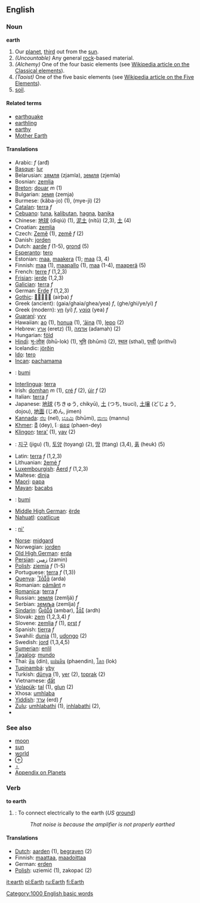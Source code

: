 {{wikipedia}}
==English==

===Noun===
'''earth'''

# Our [[planet]], [[third]] out from the [[sun]].
#''(Uncountable)'' Any general [[rock]]-based material.
#''(Alchemy)'' One of the four basic elements (see [[w:Classical_element|Wikipedia article on the Classical elements]]).
#''(Taoist)'' One of the five basic elements (see [[w:Five_Elements|Wikipedia article on the Five Elements]]).
# [[soil]].

{{rfc}}

====Related terms====
*[[earthquake]]
*[[earthling]]
*[[earthy]]
*[[Mother Earth]]

====Translations====
*Arabic: {{ARchar|[[ارض]]}} ''f'' (arđ)
*[[Basque]]: [[lur]]
*Belarusian: [[зямля]] (zjamla), [[земля]] (zjemla)
*Bosnian: [[zemlja]]
*[[Breton]]: [[douar]] ''m'' (1)
*Bulgarian: [[земя]] (zemja) 
*Burmese: (kăba-jo) (1), (mye-jì) (2)
*[[Catalan]]: [[terra]] ''f''
*[[Cebuano]]: [[tuna]], [[kalibutan]], [[hagna]], [[banika]]
*Chinese: [[地球]] (dìqiú) (1), [[泥土]] (nítǔ) (2,3), [[土]] (4)
*Croatian: [[zemlja]]
*Czech: [[Země]] (1), [[země]] ''f'' (2) 
*Danish: [[jorden]]
*Dutch: [[aarde]] ''f'' (1-5), [[grond]] (5)
*[[Esperanto]]: [[tero]]
*Estonian: [[Maa#Estonian|maa]], [[maakera]] (1); [[maa#Estonian|maa]] (3, 4)
*Finnish: [[Maa#Finnish|maa]] (1), [[maapallo]] (1), [[maa#Finnish|maa]] (1-4), [[maaperä]] (5)
*French: [[terre]] ''f'' (1,2,3)
*[[Frisian]]: [[ierde]] (1,2,3)
*[[Galician]]: [[terra]] ''f''
*German: [[Erde]] ''f'' (1,2,3)
*[[Gothic]]: [[]] (airþa) ''f''
*Greek (ancient): {{IPAchar|[[γαῖα]]}} (gaia/ghaia/ghea/yea) ''f'', {{IPAchar|[[γῆ]]}} (ghe/ghi/ye/yi) ''f''
*Greek (modern): [[γη]] (yi) ''f'', [[γαία]] (yea) ''f''
*[[Guaraní]]: [[yvy]]
*Hawaiian: [[ao]] (1), [[honua]] (1), [['aina|‘āina]] (1), [[lepo]] (2)
*Hebrew: [[ארץ]] (eretz) (1), [[אדמה]] (adamah) (2)
*Hungarian: [[föld]]
*[[Hindi]]: [[भू-लोक]] (bhū-lok) (1), [[भूमि]] (bhūmi) (2), [[स्थल]] (sthal), [[पृथ्वी]] (prithvī)
*Icelandic: [[jörðin]]
*[[Ido]]: [[tero]]
*[[Incan]]: [[pachamama]]
*{{id}}: [[bumi]]
*[[Interlingua]]: [[terra]]
*Irish: [[domhan]] ''m'' (1), [[cré]] ''f'' (2), [[úir]] ''f'' (2)
*Italian: [[terra]] ''f''
*Japanese: [[地球]] (ちきゅう, chikyū), [[土]] (つち, tsuci), [[土壌]] (どじょう, dojou), [[地面]] (じめん, jimen)
*[[Kannada]]: [[ನೆಲ]] (nel), [[ಭೂಮಿ]] (bhūmi), [[ಮಣು]] (mannu)
*[[Khmer]]: [[ដី]] (dey), [[ែផនដ]] (phaen-dey)
*[[Klingon]]: [[tera']] (1), [[yav]] (2)
*{{ko}}: [[지구]] (jigu) (1), [[토양]] (toyang) (2), [[땅]] (ttang) (3,4), [[훍]] (heuk) (5)
*Latin: [[terra]] ''f'' (1,2,3)
*Lithuanian: [[žemė]] ''f''
*[[Luxembourgish]]: [[Äerd]] ''f'' (1,2,3)
*Maltese: [[dinja]]
*[[Maori]]: [[papa]]
*[[Mayan]]: [[bacabs]]
*{{ms}}: [[bumi]]
*[[Middle High German]]: [[ërde]]
*[[Nahuatl]]: [[coatlicue]]
*{{nv}}: [[ni']]
*[[Norse]]: [[midgard]]
*Norwegian: [[jorden]]
*[[Old High German]]: [[erda]]
*[[Persian]]: [[زمین]] (zamin)
*[[Polish]]: [[ziemia]] ''f'' (1-5)
*Portuguese: [[terra]] ''f'' (1,3))
*[[Quenya]]: [[]] (arda)
*Romanian: [[pământ]] ''n''
*[[Romanica]]: [[terra]] ''f''
*Russian: [[земля]] (zemljá) ''f''
*Serbian: [[земља]] (zemlja) ''f''
*[[Sindarin]]: [[]] (ambar), [[]] (ardh)
*Slovak: [[zem]] (1,2,3,4) ''f''
*Slovene: [[zemlja]] ''f'' (1), [[prst]] ''f''
*Spanish: [[tierra]] ''f''
*Swahili: [[dunia]] (1), [[udongo]] (2)
*Swedish: [[jord]] (1,3,4,5)
*[[Sumerian]]: [[enlil]]
*[[Tagalog]]: [[mundo]]
*Thai: [[ดิน]] (din), [[แผ่นดิน]] (phaendin), [[โลก]] (lok)
*[[Tupinambá]]: [[yby]]
*Turkish: [[dünya]] (1), [[yer]] (2), [[toprak]] (2)
*Vietnamese: [[đất]]
*[[Volapük]]: [[tal]] (1), [[glun]] (2)
*Xhosa: [[umhlaba]]
*[[Yiddish]]: [[ערד]] (erd) ''f''
*[[Zulu]]: [[umhlabathi]] (1), [[inhlabathi]] (2),
*{{theza|earth}}

===See also===
*[[moon]]
*[[sun]]
*[[world]]
*[[⊕]]
*[[♁]]
*[[Wiktionary_Appendix:Planets|Appendix on Planets]]

===Verb===
'''to earth'''
# {{cattag|UK}}: To connect electrically to the earth (''US'' [[ground]])
#: ''That noise is because the amplifier is not properly earthed''

====Translations====
*[[Dutch]]: [[aarden]] (1), [[begraven]] (2)
*Finnish: [[maattaa]], [[maadoittaa]]
*German: [[erden]]
*[[Polish]]: uziemić (1), zakopać (2)

[[Category:1000 English basic words]]

[[it:earth]]
[[pl:Earth]]
[[ru:Earth]]
[[fi:Earth]]